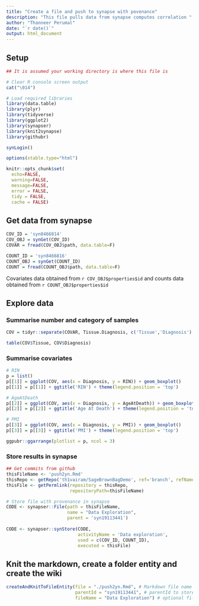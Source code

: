 ```yaml
---
title: "Create a file and push to synapse with povenance"
description: "This file pulls data from synapse computes correlation "
author: "Thanneer Perumal"
date: "`r date()`"
output: html_document
---
```

## Setup
```r
## It is assumed your working directory is where this file is

# Clear R console screen output
cat("\014")  

# Load required libraries
library(data.table)
library(plyr)
library(tidyverse)
library(ggplot2)
library(synapser)
library(knit2synapse)
library(githubr)

synLogin()

options(xtable.type="html")

knitr::opts_chunk$set(
  echo=FALSE,
  warning=FALSE,
  message=FALSE,
  error = FALSE,
  tidy = FALSE,
  cache = FALSE)
```

## Get data from synapse
```r
COV_ID = 'syn8466814'
COV_OBJ = synGet(COV_ID)
COVAR = fread(COV_OBJ$path, data.table=F) 

COUNT_ID = 'syn8466816'
COUNT_OBJ = synGet(COUNT_ID)
COUNT = fread(COUNT_OBJ$path, data.table=F)
```
Covariates data obtained from `r COV_OBJ$properties$id` and counts data obtained from `r COUNT_OBJ$properties$id`

## Explore data
### Summarise number and category of samples
```r
COV = tidyr::separate(COVAR, Tissue.Diagnosis, c('Tissue','Diagnosis'), sep = '\\.')

table(COV$Tissue, COV$Diagnosis)
```
### Summarise covariates
```r
# RIN
p = list()
p[[1]] = ggplot(COV, aes(x = Diagnosis, y = RIN)) + geom_boxplot()
p[[1]] = p[[1]] + ggtitle('RIN') + theme(legend.position = 'top')

# AgeAtDeath
p[[2]] = ggplot(COV, aes(x = Diagnosis, y = AgeAtDeath)) + geom_boxplot()
p[[2]] = p[[2]] + ggtitle('Age At Death') + theme(legend.position = 'top')

# PMI
p[[3]] = ggplot(COV, aes(x = Diagnosis, y = PMI)) + geom_boxplot()
p[[3]] = p[[3]] + ggtitle('PMI') + theme(legend.position = 'top')

ggpubr::ggarrange(plotlist = p, ncol = 3)
```


### Store results in synapse
```r
## Get commits from github
thisFileName <- 'push2yn.Rmd'
thisRepo <- getRepo('th1vairam/SageBrownBagDemo', ref='branch', refName='master')
thisFile <- getPermlink(repository = thisRepo,
                        repositoryPath=thisFileName)

# Store file with provenance in synapse
CODE <- synapser::File(path = thisFileName,
                       name = "Data Exploration",
                       parent = 'syn19113441') 
                       
CODE <- synapser::synStore(CODE,
                           activityName = 'Data exploration',
                           used = c(COV_ID, COUNT_ID),
                           executed = thisFile)
```

## Knit the markdown, create a folder entity and create the wiki
```r
createAndKnitToFileEntity(file = "./push2yn.Rmd", # Markdown file name
                          parentId = "syn19113441", # parentId to store this file in synapse
                          fileName = "Data Exploration") # optional fileName
```